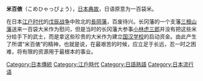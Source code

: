 {{unreferenced|time=2009-4-5}}

'''米百俵'''（こめひゃっぴょう），[[日本|日本]][[典故|典故]]，日语原意为一百袋米。

在日本[[江户时代|江户时代]]的[[戊辰战争|戊辰战争]]中败北的[[越後長岡藩|長岡藩]]，百废待兴。长冈藩的一个支藩[[三根山藩|三根山藩]]送来一百袋大米作为慰问，但是当时的长冈藩大参事[[小林虎三郎|小林虎三郎]]并没有把这些米分给手下的武士，而是拿这些珍贵的大米作为建立[[国汉学校|国汉学校]]的启动资金。由此产生了所谓“米百俵”的精神，也就是说，在最艰苦的时候，应立足于长远，忍一时之困难，将有限的资源用于最根本的事业。
{{edu-stub}}
[[Category:日本傳統|Category:日本傳統]]
[[Category:江戶時代|Category:江戶時代]]
[[Category:日語熟語|Category:日語熟語]]
[[Category:日本流行语|Category:日本流行语]]